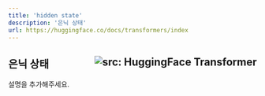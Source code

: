 ```yaml
---
title: 'hidden state'
description: '은닉 상태'
url: https://huggingface.co/docs/transformers/index
---
```


은닉 상태 <a href="https://huggingface.co/docs/transformers/index" target="_blank"><img style=float:right loading="lazy" alt="src: HuggingFace Transformer" src="https://img.shields.io/badge/문서-Huggingface_Transformer-blue" ></a>
---
설명을 추가해주세요.